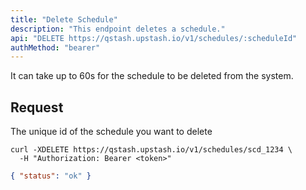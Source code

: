 ```yaml
---
title: "Delete Schedule"
description: "This endpoint deletes a schedule."
api: "DELETE https://qstash.upstash.io/v1/schedules/:scheduleId"
authMethod: "bearer"
---
```


<Note>
    It can take up to 60s for the schedule to be deleted from the system.
</Note>

## Request

<ParamField path="scheduleID" type="string" required>
    The unique id of the schedule you want to delete
</ParamField>

<RequestExample>

```shell curl
curl -XDELETE https://qstash.upstash.io/v1/schedules/scd_1234 \
  -H "Authorization: Bearer <token>"
```

</RequestExample>

<ResponseExample>

```json 202
{ "status": "ok" }
```

</ResponseExample>
